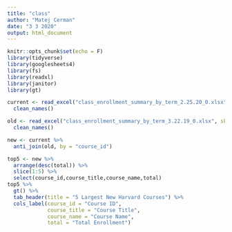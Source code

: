 ```yaml
---
title: "class"
author: "Matej Cerman"
date: "3 3 2020"
output: html_document
---
```


```r
knitr::opts_chunk$set(echo = F)
library(tidyverse)
library(googlesheets4)
library(fs)
library(readxl)
library(janitor)
library(gt)
```

```r

current <- read_excel("class_enrollment_summary_by_term_2.25.20_0.xlsx", skip = 3) %>%
  clean_names()

old <- read_excel("class_enrollment_summary_by_term_3.22.19_0.xlsx", skip = 3) %>%
  clean_names()
```

```r

new <- current %>%
  anti_join(old, by = "course_id")

top5 <- new %>%
  arrange(desc(total)) %>%
  slice(1:5) %>%
  select(course_id,course_title,course_name,total)
top5 %>%
  gt() %>%
  tab_header(title = "5 Largest New Harvard Courses") %>%
  cols_label(course_id = "Course ID",
             course_title = "Course Title",
             course_name = "Course Name",
             total = "Total Enrollment")

```


